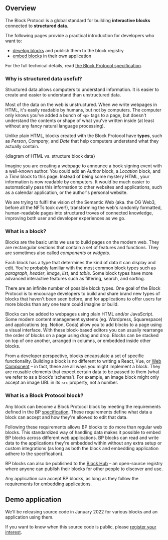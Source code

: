 ## Overview

The Block Protocol is a global standard for building **interactive blocks** connected to **structured data**.

The following pages provide a practical introduction for developers who want to:

- [develop blocks](https://blockprotocol.org/docs/developing-blocks) and publish them to the block registry
- [embed blocks](https://blockprotocol.org/docs/embedding-blocks) in their own application

For the full technical details, read [the Block Protocol specification](https://blockprotocol.org/spec).

### Why is structured data useful?

Structured data allows computers to understand information. It is easier to create and easier to understand than unstructured data.

Most of the data on the web is unstructured. When we write webpages in HTML, it's easily readable by humans, but not by computers. The computer only knows you've added a bunch of `<p>` tags to a page, but doesn't understand the contents or shape of what you've written inside (at least without any fancy natural language processing).

Unlike plain HTML, blocks created with the Block Protocol have **types**, such as _Person_, _Company_, and _Date_ that help computers understand what they actually contain.

{diagram of HTML vs. structure block data}

Imagine you are creating a webpage to announce a book signing event with a well-known author. You could add an _Author_ block, a _Location_ block, and a _Time_ block to this page. Instead of being some mystery HTML, your information is now readable by computers. It would be much easier to automatically pass this information to other websites and applications, such as a calendar application, or the author's personal website.

We are trying to fulfil the vision of the Semantic Web (aka. the OG Web3, before all the NFTs took over!), transforming the web's randomly formatted, human-readable pages into structured troves of connected knowledge, improving both user and developer experiences as we go.

### What is a block?

Blocks are the basic units we use to build pages on the modern web. They are rectangular sections that contain a set of features and functions. They are sometimes also called _components_ or _widgets_.

Each block has a type that determines the kind of data it can display and edit. You're probably familiar with the most common block types such as _paragraph_, _header_, _image_, _list_, and _table_. Some block types have more advanced interactive features such as filtering, search, and sorting.

There are an infinite number of possible block types. One goal of the Block Protocol is to encourage developers to build and share brand new types of blocks that haven't been seen before, and for applications to offer users far more blocks than any one team could imagine or build.

Blocks can be added to webpages using plain HTML and/or JavaScript. Some modern content management systems (eg. Wordpress, Squarespace) and applications (eg. Notion, Coda) allow you to add blocks to a page using a visual interface. With these block-based editors you can usually rearrange the order of blocks on a page using drag and drop. Blocks can be stacked on top of one another, arranged in columns, or embedded inside other blocks.

From a developer perspective, blocks encapsulate a set of specific functionality. Building a block is no different to writing a React, Vue, or [Web Component](https://en.wikipedia.org/wiki/Web_Components) – in fact, these are all ways you might implement a block. They are reusable elements that expect certain data to be passed to them (what we refer to as a block’s ‘schema’). For example, an image block might only accept an image URL in its `src` property, not a number.

### What is a Block Protocol block?

Any block can become a Block Protocol block by meeting the requirements defined in the BP [specification](https://blockprotocol.org/spec). These requirements define what data a block can accept and how they're allowed to edit that data.

Following these requirements allows BP blocks to do more than regular web blocks. This standardized way of handling data makes it possible to embed BP blocks across different web applications. BP blocks can read and write data to the applications they're embedded within without any extra setup or custom integrations (as long as both the block and embedding application adhere to the specification).

BP blocks can also be published to the [Block Hub](https://blockprotocol.org/hub) – an open-source registry where anyone can publish their blocks for other people to discover and use.

Any application can accept BP blocks, as long as they follow the [requirements for embedding applications](https://blockprotocol.org/spec/embedding-applications).

## Demo application

We'll be releasing source code in January 2022 for various blocks and an application using them.

If you want to know when this source code is public, please [register your interest](https://blockprotocol.org/partners).
